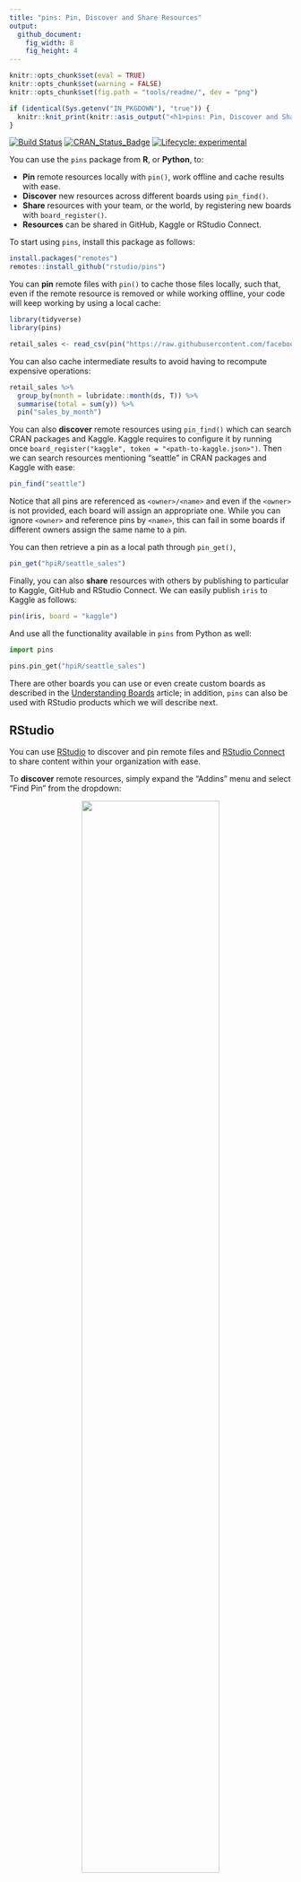 ```yaml
---
title: "pins: Pin, Discover and Share Resources"
output:
  github_document:
    fig_width: 8
    fig_height: 4
---
```


```r
knitr::opts_chunk$set(eval = TRUE)
knitr::opts_chunk$set(warning = FALSE)
knitr::opts_chunk$set(fig.path = "tools/readme/", dev = "png")

if (identical(Sys.getenv("IN_PKGDOWN"), "true")) {
  knitr::knit_print(knitr::asis_output("<h1>pins: Pin, Discover and Share Resources</h1>"))
}
```

[![Build Status](https://travis-ci.org/rstudio/pins.svg?branch=master)](https://travis-ci.org/rstudio/pins)
[![CRAN_Status_Badge](https://www.r-pkg.org/badges/version/pins)](https://cran.r-project.org/package=pins)
[![Lifecycle: experimental](https://img.shields.io/badge/lifecycle-experimental-red.svg)](https://www.tidyverse.org/lifecycle/#experimental)

You can use the `pins` package from **R**, or **Python**, to:

- **Pin** remote resources locally with `pin()`, work offline and cache results with ease.
- **Discover** new resources across different boards using `pin_find()`.
- **Share** resources with your team, or the world, by registering new boards with `board_register()`.
- **Resources** can be shared in GitHub, Kaggle or RStudio Connect.

To start using `pins`, install this package as follows:

``` r
install.packages("remotes")
remotes::install_github("rstudio/pins")
```

You can **pin** remote files with `pin()` to cache those files locally, such that, even if the remote resource is removed or while working offline, your code will keep working by using a local cache:

```r
library(tidyverse)
library(pins)

retail_sales <- read_csv(pin("https://raw.githubusercontent.com/facebook/prophet/master/examples/example_retail_sales.csv"))
```

You can also cache intermediate results to avoid having to recompute expensive operations:

```r
retail_sales %>%
  group_by(month = lubridate::month(ds, T)) %>%
  summarise(total = sum(y)) %>%
  pin("sales_by_month")
```

You can also **discover** remote resources using `pin_find()` which can search CRAN packages and Kaggle. Kaggle requires to configure it by running once `board_register("kaggle", token = "<path-to-kaggle.json>")`. Then we can search resources mentioning "seattle" in CRAN packages and Kaggle with ease:

```r
pin_find("seattle")
```

Notice that all pins are referenced as `<owner>/<name>` and even if the `<owner>` is not provided, each board will assign an appropriate one. While you can ignore `<owner>` and reference pins by `<name>`, this can fail in some boards if different owners assign the same name to a pin.

You can then retrieve a pin as a local path through `pin_get()`,

```r
pin_get("hpiR/seattle_sales")
```

Finally, you can also **share** resources with others by publishing to particular to Kaggle, GitHub and RStudio Connect. We can easily publish `iris` to Kaggle as follows:

``` r
pin(iris, board = "kaggle")
```

And use all the functionality available in `pins` from Python as well:

```python
import pins

pins.pin_get("hpiR/seattle_sales")
```

There are other boards you can use or even create custom boards as described in the [Understanding Boards](https://rstudio.github.io/pins/articles/boards.html) article; in addition, `pins` can also be used with RStudio products which we will describe next.

## RStudio

You can use [RStudio](https://www.rstudio.com/products/rstudio/) to discover and pin remote files and [RStudio Connect](https://www.rstudio.com/products/connect/) to share content within your organization with ease.

To **discover** remote resources, simply expand the "Addins" menu and select "Find Pin" from the dropdown:

<center>
![](tools/readme/rstudio-discover-pins.png){width=70%}
</center>

Notice that, the RStudio connections pane helps you track your pins by providing each board as a connection you can explore:

<center>
![](tools/readme/rstudio-explore-pins.png){width=70%}
</center>

You can **share** local files and content using the RStudio Connect board. Lets use `dplyr` and the `hpiR_seattle_sales` pin to analyze this further and then pin our results in RStudio Connect:

```r
board_register("rstudio")
```

```r
pin_get("hpiR/seattle_sales") %>%
  group_by(baths = ceiling(baths)) %>%
  summarise(sale = floor(mean(sale_price))) %>%
  pin("sales-by-baths", board = "rstudio")
```

<center>
![](tools/readme/rstudio-share-pins.png){width=90%}
</center>

You can now set the appropriate permissions in RStudio Connect, and voila! From now on, those with access can make use of this remote file locally!

For instance, a colleague can reuse the `sales-by-baths` pin by retrieving it from RStudio Connect and visualize its contents using `ggplot2`:

```r
pin_get("sales-by-baths") %>%
  ggplot(aes(x = baths, y = sale)) +
    theme_light() + geom_point() +
    geom_smooth(method = 'lm', formula = y ~ exp(x))
```

Please make sure to ~~pin~~ visit [rstudio.github.io/pins](https://rstudio.github.io/pins/) to find detailed documentation and additional resources.
